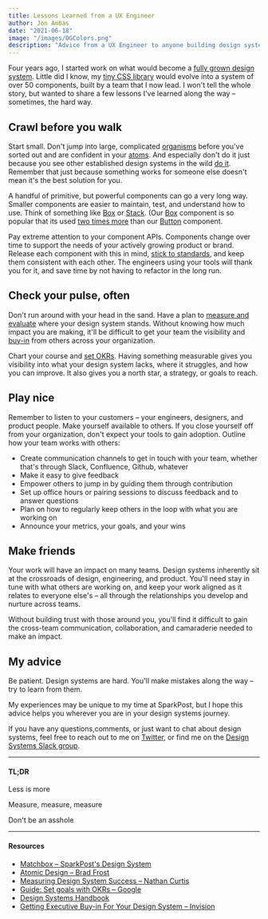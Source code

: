 ```yaml
---
title: Lessons Learned from a UX Engineer
author: Jon Ambas
date: "2021-06-18"
image: "/images/OGColors.png"
description: "Advice from a UX Engineer to anyone building design systems"
---
```


Four years ago, I started work on what would become a [fully grown design system](http://design.sparkpost.com/). Little did I know, my [tiny CSS library](https://github.com/SparkPost/styles) would evolve into a system of over 50 components, built by a team that I now lead. I won't tell the whole story, but wanted to share a few lessons I've learned along the way – sometimes, the hard way.

## Crawl before you walk

Start small. Don't jump into large, complicated [organisms](https://bradfrost.com/blog/post/atomic-web-design/#organisms) before you've sorted out and are confident in your [atoms](https://bradfrost.com/blog/post/atomic-web-design/#atoms). And especially don't do it just because you see other established design systems in the wild [do it](https://polaris.shopify.com/components/structure/page#navigation). Remember that just because something works for someone else doesn't mean it's the best solution for you.

A handful of primitive, but powerful components can go a very long way. Smaller components are easier to maintain, test, and understand how to use. Think of something like [Box](https://seek-oss.github.io/braid-design-system/components/Box) or [Stack](https://seek-oss.github.io/braid-design-system/components/Stack). (Our [Box](https://design.sparkpost.com/components/box/api) component is so popular that its used [two times more](https://ux-okr-dashboard.netlify.app/) than our [Button](https://design.sparkpost.com/components/button/api) component.

Pay extreme attention to your component APIs. Components change over time to support the needs of your actively growing product or brand. Release each component with this in mind, [stick to standards](https://jonambas.com/posts/component-api-standards), and keep them consistent with each other. The engineers using your tools will thank you for it, and save time by not having to refactor in the long run.

## Check your pulse, often

Don't run around with your head in the sand. Have a plan to [measure and evaluate](https://medium.com/eightshapes-llc/measuring-design-system-success-d0513a93dd96) where your design system stands. Without knowing how much impact you are making, it'll be difficult to get your team the visibility and [buy-in](https://www.invisionapp.com/inside-design/getting-executive-ok-design-system/) from others across your organization.

Chart your course and [set OKRs](https://www.whatmatters.com/resources/google-okr-playbook/). Having something measurable gives you visibility into what your design system lacks, where it struggles, and how you can improve. It also gives you a north star, a strategy, or goals to reach.

## Play nice

Remember to listen to your customers – your engineers, designers, and product people. Make yourself available to others. If you close yourself off from your organization, don't expect your tools to gain adoption. Outline how your team works with others:

- Create communication channels to get in touch with your team, whether that's through Slack, Confluence, Github, whatever
- Make it easy to give feedback
- Empower others to jump in by guiding them through contribution
- Set up office hours or pairing sessions to discuss feedback and to answer questions
- Plan on how to regularly keep others in the loop with what you are working on
- Announce your metrics, your goals, and your wins

## Make friends

Your work will have an impact on many teams. Design systems inherently sit at the crossroads of design, engineering, and product. You'll need stay in tune with what others are working on, and keep your work aligned as it relates to everyone else's – all through the relationships you develop and nurture across teams.

Without building trust with those around you, you'll find it difficult to gain the cross-team communication, collaboration, and camaraderie needed to make an impact.

## My advice

Be patient. Design systems are hard. You'll make mistakes along the way – try to learn from them.

My experiences may be unique to my time at SparkPost, but I hope this advice helps you wherever you are in your design systems journey.

If you have any questions,comments, or just want to chat about design systems, feel free to reach out to me on [Twitter](https://twitter.com/jonambas), or find me on the [Design Systems Slack group](https://design.systems/slack/).

---

#### TL;DR

Less is more

Measure, measure, measure

Don't be an asshole

---

#### Resources

- [Matchbox – SparkPost's Design System](http://design.sparkpost.com/)
- [Atomic Design – Brad Frost](https://bradfrost.com/blog/post/atomic-web-design/)
- [Measuring Design System Success – Nathan Curtis](https://medium.com/eightshapes-llc/measuring-design-system-success-d0513a93dd96)
- [Guide: Set goals with OKRs – Google](https://rework.withgoogle.com/guides/set-goals-with-okrs/steps/introduction/)
- [Design Systems Handbook](https://www.designbetter.co/design-systems-handbook)
- [Getting Executive Buy-in For Your Design System – Invision](https://www.invisionapp.com/inside-design/getting-executive-ok-design-system/)
